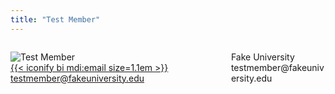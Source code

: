 ```yaml
---
title: "Test Member"
---
```


::::{.columns}
:::{.column}
![Test Member](member_profiles/1.png)
<br>
[{{< iconify bi mdi:email size=1.1em >}} testmember@fakeuniversity.edu](mailto:testmember@fakeuniversity.edu){.btn .btn-outline-primary} 
:::
:::{.column}
Fake University
<br>
testmember@fakeuniversity.edu
<br>
:::
::::
